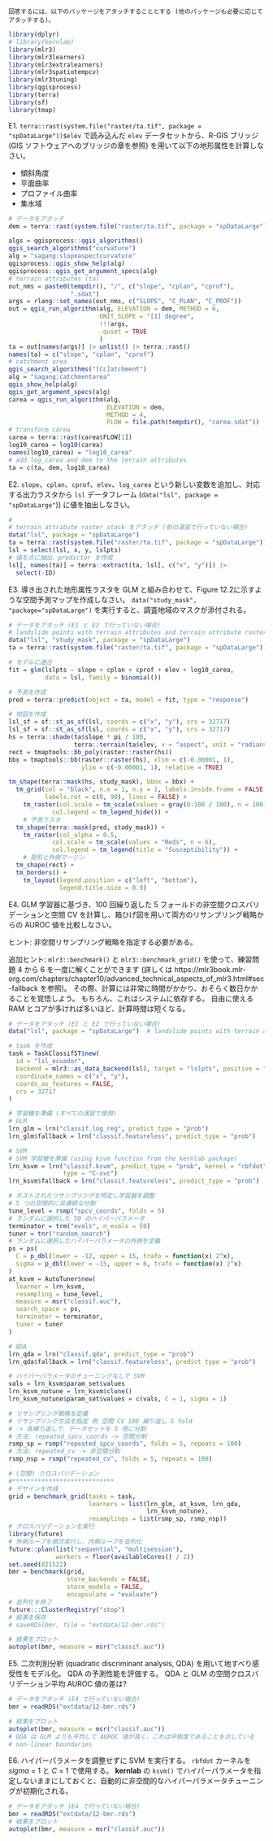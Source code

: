 ```asis
回答するには、以下のパッケージをアタッチすることとする (他のパッケージも必要に応じてアタッチする)。
```

```r
library(dplyr)
# library(kernlab)
library(mlr3)
library(mlr3learners)
library(mlr3extralearners)
library(mlr3spatiotempcv)
library(mlr3tuning)
library(qgisprocess)
library(terra)
library(sf)
library(tmap)
```

E1. `terra::rast(system.file("raster/ta.tif", package = "spDataLarge"))$elev` で読み込んだ `elev` データセットから、R-GIS ブリッジ (GIS ソフトウェアへのブリッジの章を参照) を用いて以下の地形属性を計算しなさい。

  - 傾斜角度
  - 平面曲率
  - プロファイル曲率
  - 集水域
    
```r
# データをアタッチ
dem = terra::rast(system.file("raster/ta.tif", package = "spDataLarge"))$elev

algs = qgisprocess::qgis_algorithms()
qgis_search_algorithms("curvature")
alg = "sagang:slopeaspectcurvature"
qgisprocess::qgis_show_help(alg)
qgisprocess::qgis_get_argument_specs(alg)
# terrain attributes (ta)
out_nms = paste0(tempdir(), "/", c("slope", "cplan", "cprof"),
                 ".sdat")
args = rlang::set_names(out_nms, c("SLOPE", "C_PLAN", "C_PROF"))
out = qgis_run_algorithm(alg, ELEVATION = dem, METHOD = 6, 
                         UNIT_SLOPE = "[1] degree",
                         !!!args,
                         .quiet = TRUE
                         )
ta = out[names(args)] |> unlist() |> terra::rast()
names(ta) = c("slope", "cplan", "cprof")
# catchment area
qgis_search_algorithms("[Cc]atchment")
alg = "sagang:catchmentarea"
qgis_show_help(alg)
qgis_get_argument_specs(alg)
carea = qgis_run_algorithm(alg,
                           ELEVATION = dem, 
                           METHOD = 4, 
                           FLOW = file.path(tempdir(), "carea.sdat"))
# transform carea
carea = terra::rast(carea$FLOW[1])
log10_carea = log10(carea)
names(log10_carea) = "log10_carea"
# add log_carea and dem to the terrain attributes
ta = c(ta, dem, log10_carea)
```

E2. `slope`、`cplan`、`cprof`、`elev`、`log_carea` という新しい変数を追加し、対応する出力ラスタから `lsl` データフレーム (`data("lsl", package = "spDataLarge"`)) に値を抽出しなさい。

```r
# 
# terrain attribute raster stack をアタッチ (前の演習で行っていない場合)
data("lsl", package = "spDataLarge")
ta = terra::rast(system.file("raster/ta.tif", package = "spDataLarge"))
lsl = select(lsl, x, y, lslpts)
# 値を点に抽出、predictor を作成
lsl[, names(ta)] = terra::extract(ta, lsl[, c("x", "y")]) |>
  select(-ID)
```

E3. 導き出された地形属性ラスタを GLM と組み合わせて、Figure 12.2に示すような空間予測マップを作成しなさい。
`data("study_mask", "package="spDataLarge")` を実行すると、調査地域のマスクが添付される。

```r
# データをアタッチ (E1 と E2 で行っていない場合)
# landslide points with terrain attributes and terrain attribute raster stack
data("lsl", "study_mask", package = "spDataLarge")
ta = terra::rast(system.file("raster/ta.tif", package = "spDataLarge"))

# モデルに適合
fit = glm(lslpts ~ slope + cplan + cprof + elev + log10_carea, 
          data = lsl, family = binomial())

# 予測を作成
pred = terra::predict(object = ta, model = fit, type = "response")

# 地図を作成
lsl_sf = sf::st_as_sf(lsl, coords = c("x", "y"), crs = 32717)
lsl_sf = sf::st_as_sf(lsl, coords = c("x", "y"), crs = 32717)
hs = terra::shade(ta$slope * pi / 180,
                  terra::terrain(ta$elev, v = "aspect", unit = "radians"))
rect = tmaptools::bb_poly(raster::raster(hs))
bbx = tmaptools::bb(raster::raster(hs), xlim = c(-0.00001, 1),
                    ylim = c(-0.00001, 1), relative = TRUE)

tm_shape(terra::mask(hs, study_mask), bbox = bbx) +
  tm_grid(col = "black", n.x = 1, n.y = 1, labels.inside.frame = FALSE,
          labels.rot = c(0, 90), lines = FALSE) +
	tm_raster(col.scale = tm_scale(values = gray(0:100 / 100), n = 100),
            col.legend = tm_legend_hide()) +
	# 予測ラスタ
  tm_shape(terra::mask(pred, study_mask)) +
	tm_raster(col_alpha = 0.5,
            col.scale = tm_scale(values = "Reds", n = 6),
            col.legend = tm_legend(title = "Susceptibility")) +
	# 矩形と外側マージン
  tm_shape(rect) + 
  tm_borders() +
	tm_layout(legend.position = c("left", "bottom"),
	          legend.title.size = 0.9)
```

E4. GLM 学習器に基づき、100 回繰り返した 5 フォールドの非空間クロスバリデーションと空間 CV を計算し、箱ひげ図を用いて両方のリサンプリング戦略からの AUROC 値を比較しなさい。

ヒント: 非空間リサンプリング戦略を指定する必要がある。

追加ヒント: `mlr3::benchmark()` と `mlr3::benchmark_grid()` を使って、練習問題 4 から 6 を一度に解くことができます (詳しくは https://mlr3book.mlr-org.com/chapters/chapter10/advanced_technical_aspects_of_mlr3.html#sec-fallback を参照)。
その際、計算には非常に時間がかかり、おそらく数日かかることを覚悟しよう。
もちろん、これはシステムに依存する。
自由に使える RAM とコアが多ければ多いほど、計算時間は短くなる。

```r
# データをアタッチ (E1 と E2 で行っていない場合)
data("lsl", package = "spDataLarge")  # landslide points with terrain attributes

# task を作成
task = TaskClassifST$new(
  id = "lsl_ecuador",
  backend = mlr3::as_data_backend(lsl), target = "lslpts", positive = "TRUE",
  coordinate_names = c("x", "y"),
  coords_as_features = FALSE,
  crs = 32717
)

# 学習機を準備 (すべての演習で使用)
# GLM
lrn_glm = lrn("classif.log_reg", predict_type = "prob")
lrn_glm$fallback = lrn("classif.featureless", predict_type = "prob")

# SVM
# SVM 学習機を準備 (using ksvm function from the kernlab package)
lrn_ksvm = lrn("classif.ksvm", predict_type = "prob", kernel = "rbfdot",
               type = "C-svc")
lrn_ksvm$fallback = lrn("classif.featureless", predict_type = "prob")

# ネストされたリサンプリングを特定し学習器を調整
# 5 つの空間的に非連続な分割
tune_level = rsmp("spcv_coords", folds = 5)
# ランダムに選択した 50 のハイパーパラメータ
terminator = trm("evals", n_evals = 50)
tuner = tnr("random_search")
# ランダムに選択したハイパーパラメータの外側を定義
ps = ps(
  C = p_dbl(lower = -12, upper = 15, trafo = function(x) 2^x),
  sigma = p_dbl(lower = -15, upper = 6, trafo = function(x) 2^x)
)
at_ksvm = AutoTuner$new(
  learner = lrn_ksvm,
  resampling = tune_level,
  measure = msr("classif.auc"),
  search_space = ps,
  terminator = terminator,
  tuner = tuner
)

# QDA
lrn_qda = lrn("classif.qda", predict_type = "prob")
lrn_qda$fallback = lrn("classif.featureless", predict_type = "prob")

# ハイパーパラメータのチューニングなしで SVM
vals = lrn_ksvm$param_set$values
lrn_ksvm_notune = lrn_ksvm$clone()
lrn_ksvm_notune$param_set$values = c(vals, C = 1, sigma = 1)

# リサンプリング戦略を定義
# リサンプリング方法を指定 例 空間 CV 100 繰り返し 5 fold
# -> 各繰り返しで、データセットを 5 倍に分割
# 方法: repeated_spcv_coords -> 空間分割
rsmp_sp = rsmp("repeated_spcv_coords", folds = 5, repeats = 100)
# 方法: repeated_cv -> 非空間分割
rsmp_nsp = rsmp("repeated_cv", folds = 5, repeats = 100)

# (空間) クロスバリデーション
#****************************
# デザインを作成
grid = benchmark_grid(tasks = task, 
                      learners = list(lrn_glm, at_ksvm, lrn_qda, 
                                      lrn_ksvm_notune),
                      resamplings = list(rsmp_sp, rsmp_nsp))
# クロスバリデーションを実行
library(future)
# 外側ループを順次実行し、内側ループを並列化
future::plan(list("sequential", "multisession"), 
             workers = floor(availableCores() / 2))
set.seed(021522)
bmr = benchmark(grid, 
                store_backends = FALSE, 
                store_models = FALSE, 
                encapsulate = "evaluate")
# 並列化を終了
future:::ClusterRegistry("stop")
# 結果を保存
# saveRDS(bmr, file = "extdata/12-bmr.rds")

# 結果をプロット
autoplot(bmr, measure = msr("classif.auc"))
```

E5. 二次判別分析 (quadratic discriminant analysis, QDA) を用いて地すべり感受性をモデル化。
QDA の予測性能を評価する。
QDA と GLM の空間クロスバリデーション平均 AUROC 値の差は?

```r
# データをアタッチ (E4 で行っていない場合)
bmr = readRDS("extdata/12-bmr.rds")

# 結果をプロット
autoplot(bmr, measure = msr("classif.auc"))
# QDA は GLM よりも平均して AUROC 値が高く、これは中程度であることを示している
# non-linear boundaries
```

E6. ハイパーパラメータを調整せずに SVM を実行する。
`rbfdot` カーネルを $sigma$ = 1 と *C* = 1 で使用する。
**kernlab** の `ksvm()` でハイパーパラメータを指定しないままにしておくと、自動的に非空間的なハイパーパラメータチューニングが初期化される。

```r
# データをアタッチ (E4 で行っていない場合)
bmr = readRDS("extdata/12-bmr.rds")
# 結果をプロット
autoplot(bmr, measure = msr("classif.auc"))
```
